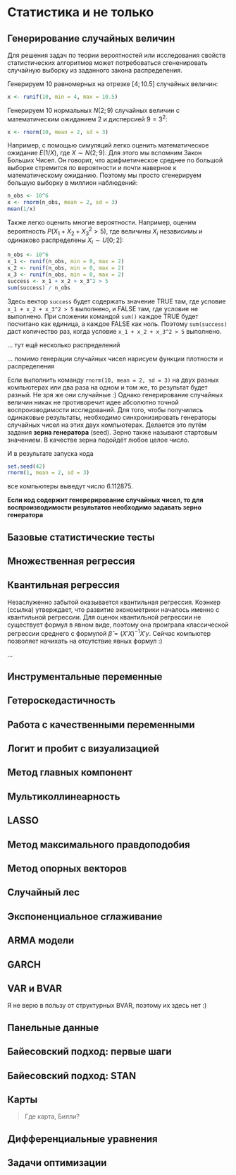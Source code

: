 # Статистика и не только {#statistics_and_more}

## Генерирование случайных величин

Для решения задач по теории вероятностей или исследования свойств статистических алгоритмов может потребоваться сгененировать случайную выборку из заданного закона распределения.

Генерируем 10 равномерных на отрезке $[4;10.5]$ случайных величин:
```r
x <- runif(10, min = 4, max = 10.5)
```

Генерируем 10 нормальных $N(2;9)$ случайных величин с математическим ожиданием $2$ и дисперсией $9=3^2$:
```r
x <- rnorm(10, mean = 2, sd = 3)
```

Например, с помощью симуляций легко оценить математическое ожидание $E(1/X)$, где $X \sim N(2;9)$. Для этого мы вспомним Закон Больших Чисел. Он говорит, что арифметическое среднее по большой выборке стремится по вероятности и почти наверное к математическому ожиданию. Поэтому мы просто сгенерируем большую выборку в миллион наблюдений:

```r
n_obs <- 10^6
x <- rnorm(n_obs, mean = 2, sd = 3)
mean(1/x)
```

Также легко оценить многие вероятности. Например, оценим вероятность $P(X_1 + X_2 + X_3^2 > 5)$, где величины $X_i$ независимы и одинаково распределены $X_i \sim U[0;2]$:
```r
n_obs <- 10^6
x_1 <- runif(n_obs, min = 0, max = 2)
x_2 <- runif(n_obs, min = 0, max = 2)
x_3 <- runif(n_obs, min = 0, max = 2)
success <- x_1 + x_2 + x_3^2 > 5
sum(success) / n_obs
```

Здесь вектор `success` будет содержать значение TRUE там, где условие `x_1 + x_2 + x_3^2 > 5` выполнено, и FALSE  там, где условие не выполнено. При сложении командой `sum()` каждое TRUE будет посчитано как единица, а каждое FALSE как ноль. Поэтому `sum(success)` даст количество раз, когда условие `x_1 + x_2 + x_3^2 > 5` выполнено.



... тут ещё несколько распределений



... помимо генерации случайных чисел нарисуем функции плотности и распределения






Если выполнить команду `rnorm(10, mean = 2, sd = 3)` на двух разных компьютерах или два раза на одном и том же, то результат будет разный. Не зря же они случайные :) Однако генерирование случайных величин никак не противоречит идее абсолютно точной воспроизводимости исследований. Для того, чтобы получились одинаковые результаты, необходимо синхронизировать генераторы случайных чисел на этих двух компьютерах. Делается это путём задания **зерна генератора** (seed). Зерно также называют стартовым значением. В качестве зерна подойдёт любое целое число.

И в результате запуска кода
```r
set.seed(42)
rnorm(1, mean = 2, sd = 3)
```

все компьютеры выведут число $6.112875$.

**Если код содержит генерерирование случайных чисел, то для воспроизводимости результатов необходимо задавать зерно генератора**




## Базовые статистические тесты

## Множественная регрессия

## Квантильная регрессия

Незаслуженно забытой оказывается квантильная регрессия. Коэнкер (ссылка) утверждает, что развитие эконометрики началось именно с квантильной регрессии. Для оценок квантильной регрессии не существует формул в явном виде, поэтому она проиграла классической регрессии среднего с формулой $\hat\beta = (X'X)^{-1}X'y$. Сейчас компьютер позволяет начихать на отсутствие явных формул :)

...

## Инструментальные переменные 


## Гетероскедастичность

## Работа с качественными переменными

## Логит и пробит с визуализацией

## Метод главных компонент

## Мультиколлинеарность

## LASSO

## Метод максимального правдоподобия

## Метод опорных векторов

## Случайный лес

## Экспоненциальное сглаживание

## ARMA модели

## GARCH

## VAR и BVAR


Я не верю в пользу от структурных BVAR, поэтому их здесь нет :)

## Панельные данные


## Байесовский подход: первые шаги

## Байесовский подход: STAN

## Карты

> Где карта, Билли?

## Дифференциальные уравнения

## Задачи оптимизации




